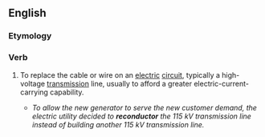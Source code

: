 ==English==

===Etymology===
{{prefix|re|conductor|lang=en}}

===Verb===
{{en-verb}}

# {{context|electronics|lang=en}} To replace the cable or wire on an [[electric]] [[circuit]], typically a high-voltage [[transmission]] line, usually to afford a greater electric-current-carrying capability.
#* ''To allow the new generator to serve the new customer demand, the electric utility decided to '''reconductor''' the 115 kV transmission line instead of building another 115 kV transmission line.''